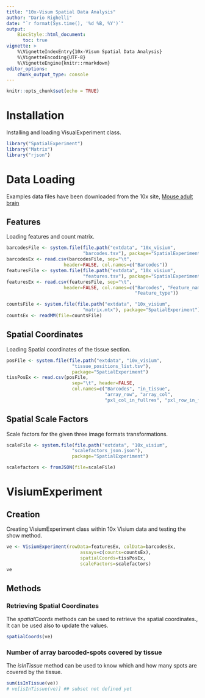 ```yaml
---
title: "10x-Visum Spatial Data Analysis"
author: "Dario Righelli"
date: "`r format(Sys.time(), '%d %B, %Y')`"
output: 
    BiocStyle::html_document:
      toc: true
vignette: >
    %\VignetteIndexEntry{10x-Visum Spatial Data Analysis}
    %\VignetteEncoding{UTF-8}
    %\VignetteEngine{knitr::rmarkdown}
editor_options: 
    chunk_output_type: console
---
```


```r
knitr::opts_chunk$set(echo = TRUE)
```

# Installation

Installing and loading VisualExperiment class.

<!-- ```{r} -->
<!-- library(devtools) -->
<!-- install_github("drighelli/SpatialExperiment", ref="spatialExperiment") -->
<!-- ``` -->


```r
library("SpatialExperiment")
library("Matrix")
library("rjson")
```


# Data Loading

Examples data files have been downloaded from the 10x site, [Mouse adult brain](https://support.10xgenomics.com/spatial-gene-expression/datasets/1.0.0/V1_Adult_Mouse_Brain)

## Features

Loading features and count matrix.

```r
barcodesFile <- system.file(file.path("extdata", "10x_visium",
                            "barcodes.tsv"), package="SpatialExperiment")
barcodesEx <- read.csv(barcodesFile, sep="\t", 
                     header=FALSE, col.names=c("Barcodes"))
featuresFile <- system.file(file.path("extdata", "10x_visium",
                            "features.tsv"), package="SpatialExperiment")
featuresEx <- read.csv(featuresFile, sep="\t", 
                     header=FALSE, col.names=c("Barcodes", "Feature_name", 
                                               "Feature_type"))

countsFile <- system.file(file.path("extdata", "10x_visium",
                            "matrix.mtx"), package="SpatialExperiment")
countsEx <- readMM(file=countsFile)

```

## Spatial Coordinates

Loading Spatial coordinates of the tissue section.

```r
posFile <- system.file(file.path("extdata", "10x_visium",
                        "tissue_positions_list.tsv"), 
                        package="SpatialExperiment")
tissPosEx <- read.csv(posFile, 
                        sep="\t", header=FALSE, 
                        col.names=c("Barcodes", "in_tissue", 
                                    "array_row", "array_col",
                                    "pxl_col_in_fullres", "pxl_row_in_fullres"))
```

## Spatial Scale Factors

Scale factors for the given three image formats transformations.

```r
scaleFile <- system.file(file.path("extdata", "10x_visium",
                        "scalefactors_json.json"), 
                        package="SpatialExperiment")

scalefactors <- fromJSON(file=scaleFile)
```


# VisiumExperiment

## Creation

Creating VisiumExperiment class within 10x Visium data and testing the show method.

```r
ve <- VisiumExperiment(rowData=featuresEx, colData=barcodesEx, 
                           assays=c(counts=countsEx), 
                           spatialCoords=tissPosEx,
                           scaleFactors=scalefactors)
ve
```

## Methods

### Retrieving Spatial Coordinates

The *spatialCoords* methods can be used to retrieve the spatial coordinates., 
It can be used also to update the values.

```r
spatialCoords(ve)
```

### Number of array barcoded-spots covered by tissue

The *isInTissue* method can be used to know which and how many spots are covered
by the tissue.

```r
sum(isInTissue(ve))
# ve[isInTissue(ve)] ## subset not defined yet
```

